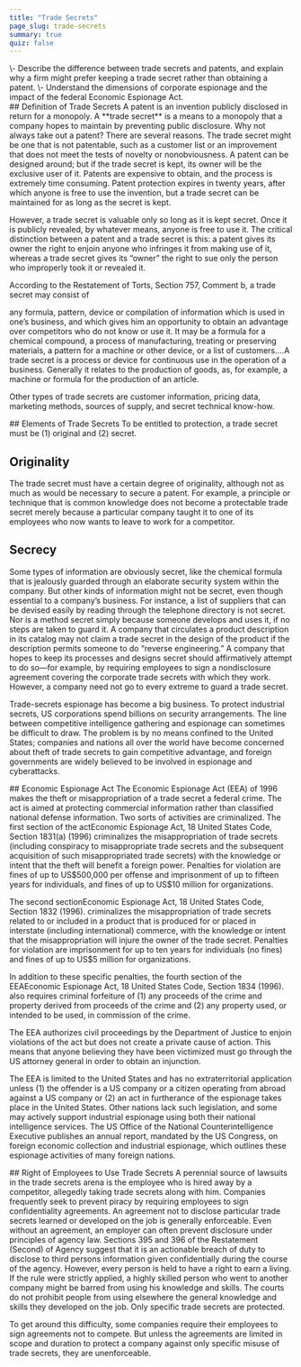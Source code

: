 ```yaml
---
title: "Trade Secrets"
page_slug: trade-secrets
summary: true
quiz: false
---
```

<div className="content-chunk" data-subsection-id = "Learning-Objectives-26pt">
<Info title="LEARNING OBJECTIVES">\- Describe the difference between trade secrets and patents, and explain why a firm might prefer keeping a trade secret rather than obtaining a patent.  
\- Understand the dimensions of corporate espionage and the impact of the federal Economic Espionage Act.</Info>
</div>
<div className="content-chunk" data-subsection-id = "Definition-of-Trade-Secrets-109t">
## Definition of Trade Secrets
A patent is an invention publicly disclosed in return for a monopoly. A **trade secret** is a means to a monopoly that a company hopes to maintain by preventing public disclosure. Why not always take out a patent? There are several reasons. The trade secret might be one that is not patentable, such as a customer list or an improvement that does not meet the tests of novelty or nonobviousness. A patent can be designed around; but if the trade secret is kept, its owner will be the exclusive user of it. Patents are expensive to obtain, and the process is extremely time consuming. Patent protection expires in twenty years, after which anyone is free to use the invention, but a trade secret can be maintained for as long as the secret is kept.  

However, a trade secret is valuable only so long as it is kept secret. Once it is publicly revealed, by whatever means, anyone is free to use it. The critical distinction between a patent and a trade secret is this: a patent gives its owner the right to enjoin anyone who infringes it from making use of it, whereas a trade secret gives its “owner” the right to sue only the person who improperly took it or revealed it.

According to the Restatement of Torts, Section 757, Comment b, a trade secret may consist of

any formula, pattern, device or compilation of information which is used in one’s business, and which gives him an opportunity to obtain an advantage over competitors who do not know or use it. It may be a formula for a chemical compound, a process of manufacturing, treating or preserving materials, a pattern for a machine or other device, or a list of customers.…A trade secret is a process or device for continuous use in the operation of a business. Generally it relates to the production of goods, as, for example, a machine or formula for the production of an article.

Other types of trade secrets are customer information, pricing data, marketing methods, sources of supply, and secret technical know-how.
</div>
<div className="content-chunk" data-subsection-id = "Elements-of-Trade-Secrets-110t">
## Elements of Trade Secrets
To be entitled to protection, a trade secret must be (1) original and (2) secret.

Originality 
------------

The trade secret must have a certain degree of originality, although not as much as would be necessary to secure a patent. For example, a principle or technique that is common knowledge does not become a protectable trade secret merely because a particular company taught it to one of its employees who now wants to leave to work for a competitor.

Secrecy
-------

Some types of information are obviously secret, like the chemical formula that is jealously guarded through an elaborate security system within the company. But other kinds of information might not be secret, even though essential to a company’s business. For instance, a list of suppliers that can be devised easily by reading through the telephone directory is not secret. Nor is a method secret simply because someone develops and uses it, if no steps are taken to guard it. A company that circulates a product description in its catalog may not claim a trade secret in the design of the product if the description permits someone to do “reverse engineering.” A company that hopes to keep its processes and designs secret should affirmatively attempt to do so—for example, by requiring employees to sign a nondisclosure agreement covering the corporate trade secrets with which they work. However, a company need not go to every extreme to guard a trade secret.

Trade-secrets espionage has become a big business. To protect industrial secrets, US corporations spend billions on security arrangements. The line between competitive intelligence gathering and espionage can sometimes be difficult to draw. The problem is by no means confined to the United States; companies and nations all over the world have become concerned about theft of trade secrets to gain competitive advantage, and foreign governments are widely believed to be involved in espionage and cyberattacks.
</div>
<div className="content-chunk" data-subsection-id = "Economic-Espionage-Act-111t">
## Economic Espionage Act
The Economic Espionage Act (EEA) of 1996 makes the theft or misappropriation of a trade secret a federal crime. The act is aimed at protecting commercial information rather than classified national defense information. Two sorts of activities are criminalized. The first section of the actEconomic Espionage Act, 18 United States Code, Section 1831(a) (1996) criminalizes the misappropriation of trade secrets (including conspiracy to misappropriate trade secrets and the subsequent acquisition of such misappropriated trade secrets) with the knowledge or intent that the theft will benefit a foreign power. Penalties for violation are fines of up to US$500,000 per offense and imprisonment of up to fifteen years for individuals, and fines of up to US$10 million for organizations.

The second sectionEconomic Espionage Act, 18 United States Code, Section 1832 (1996). criminalizes the misappropriation of trade secrets related to or included in a product that is produced for or placed in interstate (including international) commerce, with the knowledge or intent that the misappropriation will injure the owner of the trade secret. Penalties for violation are imprisonment for up to ten years for individuals (no fines) and fines of up to US$5 million for organizations.

In addition to these specific penalties, the fourth section of the EEAEconomic Espionage Act, 18 United States Code, Section 1834 (1996). also requires criminal forfeiture of (1) any proceeds of the crime and property derived from proceeds of the crime and (2) any property used, or intended to be used, in commission of the crime. 

The EEA authorizes civil proceedings by the Department of Justice to enjoin violations of the act but does not create a private cause of action. This means that anyone believing they have been victimized must go through the US attorney general in order to obtain an injunction.

The EEA is limited to the United States and has no extraterritorial application unless (1) the offender is a US company or a citizen operating from abroad against a US company or (2) an act in furtherance of the espionage takes place in the United States. Other nations lack such legislation, and some may actively support industrial espionage using both their national intelligence services. The US Office of the National Counterintelligence Executive publishes an annual report, mandated by the US Congress, on foreign economic collection and industrial espionage, which outlines these espionage activities of many foreign nations.
</div>
<div className="content-chunk" data-subsection-id = "Right-of-Employees-to-Use-Trade-Secrets-112t">
## Right of Employees to Use Trade Secrets
A perennial source of lawsuits in the trade secrets arena is the employee who is hired away by a competitor, allegedly taking trade secrets along with him. Companies frequently seek to prevent piracy by requiring employees to sign confidentiality agreements. An agreement not to disclose particular trade secrets learned or developed on the job is generally enforceable. Even without an agreement, an employer can often prevent disclosure under principles of agency law. Sections 395 and 396 of the Restatement (Second) of Agency suggest that it is an actionable breach of duty to disclose to third persons information given confidentially during the course of the agency. However, every person is held to have a right to earn a living. If the rule were strictly applied, a highly skilled person who went to another company might be barred from using his knowledge and skills. The courts do not prohibit people from using elsewhere the general knowledge and skills they developed on the job. Only specific trade secrets are protected. 

To get around this difficulty, some companies require their employees to sign agreements not to compete. But unless the agreements are limited in scope and duration to protect a company against only specific misuse of trade secrets, they are unenforceable.
</div>
